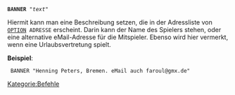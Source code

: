 <tt>'''BANNER''' "''text''"</tt>

Hiermit kann man eine Beschreibung setzen, die in der Adressliste von <tt>[[OPTION]] ADRESSE</tt> erscheint. Darin kann der Name des Spielers stehen, oder eine alternative eMail-Adresse für die Mitspieler. Ebenso wird hier vermerkt, wenn eine Urlaubsvertretung spielt.

'''Beispiel''':
  BANNER "Henning Peters, Bremen. eMail auch faroul@gmx.de"

[[Kategorie:Befehle]]